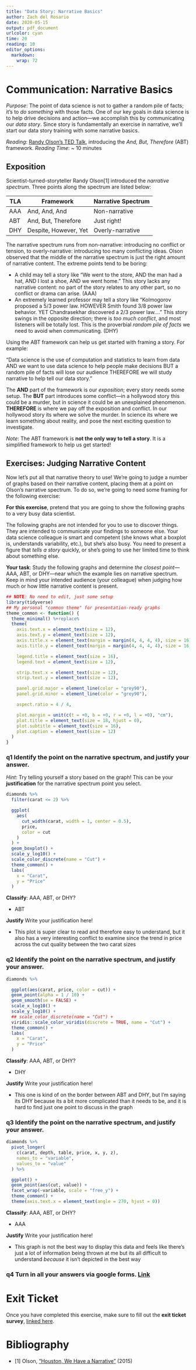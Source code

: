 ```yaml
---
title: "Data Story: Narrative Basics"
author: Zach del Rosario
date: 2020-05-15
output: pdf_document
urlcolor: cyan
time: 20
reading: 10
editor_options: 
  markdown: 
    wrap: 72
---
```


# Communication: Narrative Basics

*Purpose*: The point of data science is not to gather a random pile of
facts; it's to *do something* with those facts. One of our key goals in
data science is to help drive decisions and action---we accomplish this
by communicating our *data story*. Since story is fundamentally an
exercise in narrative, we'll start our data story training with some
narrative basics.

*Reading*: [Randy Olson's TED
Talk](https://www.youtube.com/watch?v=ERB7ITvabA4){target="_blank"},
introducing the *And, But, Therefore* (ABT) framework. *Reading Time*:
\~ 10 minutes

## Exposition

Scientist-turned-storyteller Randy Olson[1] introduced the *narrative
spectrum*. Three points along the spectrum are listed below:

| TLA | Framework             | Narrative Spectrum |
|-----|-----------------------|--------------------|
| AAA | And, And, And         | Non-narrative      |
| ABT | And, But, Therefore   | Just right!        |
| DHY | Despite, However, Yet | Overly-narrative   |

The narrative spectrum runs from non-narrative: introducing no conflict
or tension, to overly-narrative: introducing too many conflicting ideas.
Olson observed that the middle of the narrative spectrum is just the
right amount of narrative content. The extreme points tend to be boring:

-   A child may tell a story like "We went to the store, AND the man had
    a hat, AND I lost a shoe, AND we went home." This story lacks any
    narrative content: no part of the story relates to any other part,
    so no conflict or drama can arise. (AAA)
-   An extremely learned professor may tell a story like "Kolmogorov
    proposed a 5/3 power law. HOWEVER Smith found 3/8 power law
    behavior. YET Chandrasekhar discovered a 2/3 power law...." This
    story swings in the opposite direction; there is *too much
    conflict*, and most listeners will be totally lost. This is the
    proverbial *random pile of facts* we need to avoid when
    communicating. (DHY)

Using the ABT framework can help us get started with framing a story.
For example:

"Data science is the use of computation and statistics to learn from
data AND we want to use data science to help people make decisions BUT a
random pile of facts will lose our audience THEREFORE we will study
narrative to help tell our data story."

The **AND** part of the framework is our *exposition*; every story needs
some setup. The **BUT** part introduces some conflict---in a hollywood
story this could be a murder, but in science it could be an unexplained
phenomenon. **THEREFORE** is where we pay off the exposition and
conflict. In our hollywood story its where we solve the murder. In
science its where we learn something about reality, and pose the next
exciting question to investigate.

*Note*: The ABT framework is **not the only way to tell a story**. It is
a simplified framework to help us get started!

## Exercises: Judging Narrative Content

Now let's put all that narrative theory to use! We're going to judge a
number of graphs based on their narrative content, placing them at a
point on Olson's narrative spectrum. To do so, we're going to need some
framing for the following exercise:

**For this exercise**, pretend that you are going to show the following
graphs to a very busy data scientist.

The following graphs are not intended for you to use to discover things.
They are intended to communicate your findings to someone else. Your
data science colleague is smart and competent (she knows what a boxplot
is, understands variability, etc.), but she's also busy. You need to
present a figure that *tells a story* quickly, or she's going to use her
limited time to think about something else.

**Your task**: Study the following graphs and determine *the closest
point*---AAA, ABT, or DHY---near which the example lies on narrative
spectrum. Keep in mind your intended audience (your colleague) when
judging how much or how little narrative content is present.

```r
## NOTE: No need to edit, just some setup
library(tidyverse)
## My personal "common theme" for presentation-ready graphs
theme_common <- function() {
  theme_minimal() %+replace%
  theme(
    axis.text.x = element_text(size = 12),
    axis.text.y = element_text(size = 12),
    axis.title.x = element_text(margin = margin(4, 4, 4, 4), size = 16),
    axis.title.y = element_text(margin = margin(4, 4, 4, 4), size = 16, angle = 90),

    legend.title = element_text(size = 16),
    legend.text = element_text(size = 12),

    strip.text.x = element_text(size = 12),
    strip.text.y = element_text(size = 12),

    panel.grid.major = element_line(color = "grey90"),
    panel.grid.minor = element_line(color = "grey90"),

    aspect.ratio = 4 / 4,

    plot.margin = unit(c(t = +0, b = +0, r = +0, l = +0), "cm"),
    plot.title = element_text(size = 18, hjust = 0),
    plot.subtitle = element_text(size = 16),
    plot.caption = element_text(size = 12)
  )
}
```

### **q1** Identify the point on the narrative spectrum, and justify your answer.

*Hint*: Try telling yourself a story based on the graph! This can be
your **justification** for the narrative spectrum point you select.

```r
diamonds %>%
  filter(carat <= 2) %>%

  ggplot(
    aes(
      cut_width(carat, width = 1, center = 0.5),
      price,
      color = cut
    )
  ) +
  geom_boxplot() +
  scale_y_log10() +
  scale_color_discrete(name = "Cut") +
  theme_common() +
  labs(
    x = "Carat",
    y = "Price"
  )
```

**Classify**: AAA, ABT, or DHY?

-   ABT

**Justify** Write your justification here!

-   This plot is super clear to read and therefore easy to understand,
    but it also has a very interesting conflict to examine since the
    trend in price across the cut quality between the two carat sizes

### **q2** Identify the point on the narrative spectrum, and justify your answer.

```r
diamonds %>%

  ggplot(aes(carat, price, color = cut)) +
  geom_point(alpha = 1 / 10) +
  geom_smooth(se = FALSE) +
  scale_x_log10() +
  scale_y_log10() +
  ## scale_color_discrete(name = "Cut") +
  viridis::scale_color_viridis(discrete = TRUE, name = "Cut") +
  theme_common() +
  labs(
    x = "Carat",
    y = "Price"
  )
```

**Classify**: AAA, ABT, or DHY?

-   DHY

**Justify** Write your justification here!

-   This one is kind of on the border between ABT and DHY, but I'm
    saying its DHY because its a bit more complicated than it needs to
    be, and it is hard to find just one point to discuss in the graph

### **q3** Identify the point on the narrative spectrum, and justify your answer.

```r
diamonds %>%
  pivot_longer(
    c(carat, depth, table, price, x, y, z),
    names_to = "variable",
    values_to = "value"
  ) %>%

  ggplot() +
  geom_point(aes(cut, value)) +
  facet_wrap(~variable, scale = "free_y") +
  theme_common() +
  theme(axis.text.x = element_text(angle = 270, hjust = 0))
```

**Classify**: AAA, ABT, or DHY?

-   AAA

**Justify** Write your justification here!

-   This graph is not the best way to display this data and feels like
    there's just a lot of information being thrown at me but its all
    difficult to understand *because* it isn't depicted in the best way

### **q4** Turn in all your answers via google forms. [Link](https://forms.gle/kHuT5oufUQA7jRWG8)

<!-- include-exit-ticket -->

# Exit Ticket

<!-- -------------------------------------------------- -->

Once you have completed this exercise, make sure to fill out the **exit
ticket survey**, [linked
here](https://docs.google.com/forms/d/e/1FAIpQLSeuq2LFIwWcm05e8-JU84A3irdEL7JkXhMq5Xtoalib36LFHw/viewform?usp=pp_url&entry.693978880=e-comm02-story-basics-assignment.Rmd).

# Bibliography

<!-- -------------------------------------------------- -->

-   [1] Olson, ["Houston, We Have a
    Narrative"](http://scienceneedsstory.com/) (2015)
